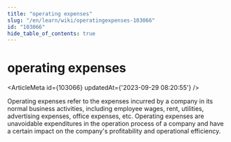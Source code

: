 ```yaml
---
title: "operating expenses"
slug: "/en/learn/wiki/operatingexpenses-103066"
id: "103066"
hide_table_of_contents: true
---
```



# operating expenses

<ArticleMeta id={103066} updatedAt={'2023-09-29 08:20:55'} />
<div className='border-solid border-b border-t-0 my-4 border-[var(--ifm-color-gray-300)]' />

Operating expenses refer to the expenses incurred by a company in its normal business activities, including employee wages, rent, utilities, advertising expenses, office expenses, etc. Operating expenses are unavoidable expenditures in the operation process of a company and have a certain impact on the company's profitability and operational efficiency.
